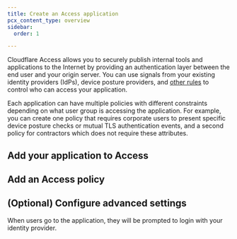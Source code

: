 ```yaml
---
title: Create an Access application
pcx_content_type: overview
sidebar:
  order: 1

---
```



Cloudflare Access allows you to securely publish internal tools and applications to the Internet by providing an authentication layer between the end user and your origin server. You can use signals from your existing identity providers (IdPs), device posture providers, and [other rules](/cloudflare-one/policies/access/#selectors) to control who can access your application.

Each application can have multiple policies with different constraints depending on what user group is accessing the application. For example, you can create one policy that requires corporate users to present specific device posture checks or mutual TLS authentication events, and a second policy for contractors which does not require these attributes.

## Add your application to Access

<Render file="access/self-hosted-app" product="cloudflare-one" />

## Add an Access policy

<Render file="access/self-hosted-policy" product="cloudflare-one" />

## (Optional) Configure advanced settings

<Render file="access/self-hosted-settings" product="cloudflare-one" />

When users go to the application, they will be prompted to login with your identity provider.
